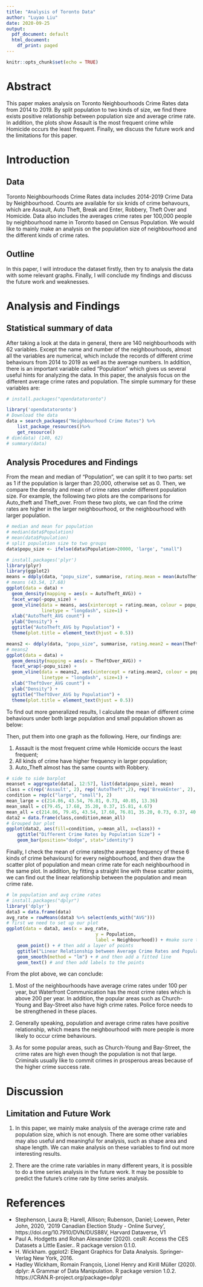 ```yaml
---
title: "Analysis of Toronto Data"
author: "Luyao Liu"
date: 2020-09-25
output:
  pdf_document: default
  html_document:
    df_print: paged
---
```


```r
knitr::opts_chunk$set(echo = TRUE)
```

# Abstract

This paper makes analysis on Toronto Neighbourhoods Crime Rates data from 2014 to 2019. By split population to two kinds of size, we find there exists positive relationship between population size and average crime rate. In addition, the plots show Assault is the most frequent crime while Homicide occurs the least frequent. Finally, we discuss the future work and the limitations for this paper.


# Introduction

## Data

Toronto Neighbourhoods Crime Rates data includes 2014-2019 Crime Data by Neighbourhood. Counts are available for six knids of crime behavours, which are Assault, Auto Theft, Break and Enter, Robbery, Theft Over and Homicide. Data also includes the averages crime rates per 100,000 people by neighbourhood name in Toronto based on Census Population. We would like to mainly make an analysis on the population size of neighbourhood and the different kinds of crime rates. 

## Outline

In this paper, I will introduce the dataset firstly, then try to analysis the data with some relevant graphs. Finally, I will conclude my findings and discuss the future work and weaknesses.


# Analysis and Findings

## Statistical summary of data

After taking a look at the data in general, there are 140 neighbourhoods with 62 variables. Except the name and number of the neighbourhoods, almost all the variables are numerical, which include the records of different crime behaviours from 2014 to 2019 as well as the average numbers. In addition, there is an important variable called "Population" which gives us several useful hints for analyzing the data. In this paper, the analysis focus on the different average crime rates and population. The simple summary for these variables are:

\begin{tabular}{rrrrrrrrrr}
\hline & Population & Assault & Auto Theft & Break and Enter & Robbery & Theft Over & Homicide \\
\hline Mean & 19511 & 132.65 & 27.84 & 51.55 & 25.65 & 5.20 & 0.30\\
Median & 16750 & 96.50 & 18.80 & 40.75 & 20.10 & 8.08 & 0.51\\
\hline
\end{tabular}

```r
# install.packages("opendatatoronto")
```

```r
library('opendatatoronto')
# Download the data
data = search_packages("Neighbourhood Crime Rates") %>%
    list_package_resources()%>%
    get_resource()
# dim(data) (140, 62)
# summary(data)
```

## Analysis Procedures and Findings

From the mean and median of "Population", we can split it to two parts: set as 1 if the population is larger than 20,000, otherwise set as 0. Then, we compare the density and mean of crime rates under different population size. For example, the following two plots are the comparisons for Auto_theft and Theft_over. From these two plots, we can find the crime rates are higher in the larger neighbourhood, or the neighbourhood with larger population.



```r
# median and mean for population
# median(data$Population)
# mean(data$Population)
# split population size to two groups
data$popu_size <- ifelse(data$Population>20000, 'large', "small")
```

```r
# install.packages('plyr')
library(plyr)
library(ggplot2)
means = ddply(data, "popu_size", summarise, rating.mean = mean(AutoTheft_AVG))
# means (43.54, 17.68)
ggplot(data = data) +
  geom_density(mapping = aes(x = AutoTheft_AVG)) +
  facet_wrap(~popu_size) +
  geom_vline(data = means, aes(xintercept = rating.mean, colour = popu_size),
             linetype = "longdash", size=1) +
  xlab("AutoTheft_AVG count") +
  ylab("Density") +
  ggtitle("AutoTheft_AVG by Population") +
  theme(plot.title = element_text(hjust = 0.5))
```

```r
means2 <- ddply(data, "popu_size", summarise, rating.mean2 = mean(TheftOver_AVG))
# means2
ggplot(data = data) +
  geom_density(mapping = aes(x = TheftOver_AVG)) +
  facet_wrap(~popu_size) +
  geom_vline(data = means2, aes(xintercept = rating.mean2, colour = popu_size),
             linetype = "longdash", size=1) +
  xlab("TheftOver_AVG count") +
  ylab("Density") +
  ggtitle("TheftOver_AVG by Population") +
  theme(plot.title = element_text(hjust = 0.5))
```


To find out more generalized results, I calculate the mean of different crime behaviours under both large population and small population shown as below:

\begin{tabular}{rrrrrrrrrr}
\hline & Population Size & Assault & Auto Theft & Break and Enter &  Homicide & Robbery & Theft Over \\
\hline Large mean & 214.86 & 43.54 & 76.81 & 0.73 & 40.85 & 13.36\\
Small mean & 79.45 & 17.68 & 35.20 & 0.37 & 15.81 & 4.67\\
\hline
\end{tabular}


Then, put them into one graph as the following. Here, our findings are: 

(1) Assault is the most frequent crime while Homicide occurs the least frequent;  
(2) All kinds of crime have higher frequency in larger population; 
(3) Auto_Theft almost has the same counts with Robbery. 



```r
# side to side barplot
meanset = aggregate(data[, 12:57], list(data$popu_size), mean)
class = c(rep('Assault', 2), rep('AutoTheft',2), rep('BreakEnter', 2), rep('Homicide',2), rep('Robbery',2),  rep('TheftOver',2))
condition = rep(c("large", "small"), 2)
mean_large = c(214.86, 43.54, 76.81, 0.73, 40.85, 13.36)
mean_small = c(79.45, 17.68, 35.20, 0.37, 15.81, 4.67)
mean_all = c(214.86, 79.45, 43.54, 17.68, 76.81, 35.20, 0.73, 0.37, 40.85, 15.81, 13.36, 4.67)
data2 = data.frame(class,condition,mean_all)
# Grouped bar plot
ggplot(data2, aes(fill=condition, y=mean_all, x=class)) + 
    ggtitle("Different Crime Rates by Population Size") +
    geom_bar(position="dodge", stat="identity")
```

Finally, I check the mean of crime rates(the average frequency of these 6 kinds of crime behaviours) for every neighbourhood, and then draw the scatter plot of population and mean crime rate for each neighbourhood in the same plot. In addition, by fitting a straight line with these scatter points, we can find out the linear relationship between the population and mean crime rate. 

```r
# lm population and avg crime rates
# install.packages("dplyr")
library('dplyr')
data3 = data.frame(data)
avg_rate = rowMeans(data3 %>% select(ends_with("AVG")))
# first we need to set up our plot
ggplot(data = data3, aes(x = avg_rate, 
                                 y = Population, 
                                 label = Neighbourhood)) + #make sure to add the label aes!
    geom_point() + # then add a layer of points
    ggtitle("Linear Relationship between Average Crime Rates and Population Size") +
    geom_smooth(method = "lm") + # and then add a fitted line
    geom_text() # and then add labels to the points
```


From the plot above, we can conclude: 

(1) Most of the neighbourhoods have average crime rates under 100 per year, but Waterfront Communication has the most crime rates which is above 200 per year. In addition, the popular areas such as Church-Young and Bay-Street also have high crime rates. Police force needs to be strengthened in these places. 

(2) Generally speaking, population and average crime rates have positive relationship, which means the neighbourhood with more people is more likely to occur crime behaviours.

(3) As for some popular areas, such as Church-Young and Bay-Street, the crime rates are high even though the population is not that large. Criminals usually like to commit crimes in prosperous areas because of the higher crime success rate. 


# Discussion

## Limitation and Future Work

(1) In this paper, we mainly make analysis of the average crime rate and population size, which is not enough. There are some other variables may also useful and meaningful for analysis, such as shape area and shape length. We can make analysis on these variables to find out more interesting results. 

(2) There are the crime rate variables in many different years, it is possible to do a time series analysis in the future work. It may be possible to predict the future's crime rate by time series analysis.


# References

- Stephenson, Laura B; Harell, Allison; Rubenson, Daniel; Loewen, Peter John, 2020, '2019 Canadian Election Study - Online Survey', https://doi.org/10.7910/DVN/DUS88V, Harvard Dataverse, V1
- Paul A. Hodgetts and Rohan Alexander (2020). cesR: Access the CES Datasets a Little Easier.. R package version 0.1.0.
- H. Wickham. ggplot2: Elegant Graphics for Data Analysis. Springer-Verlag New York, 2016.
- Hadley Wickham, Romain François, Lionel Henry and Kirill Müller (2020). dplyr: A Grammar of Data
  Manipulation. R package version 1.0.2. https://CRAN.R-project.org/package=dplyr